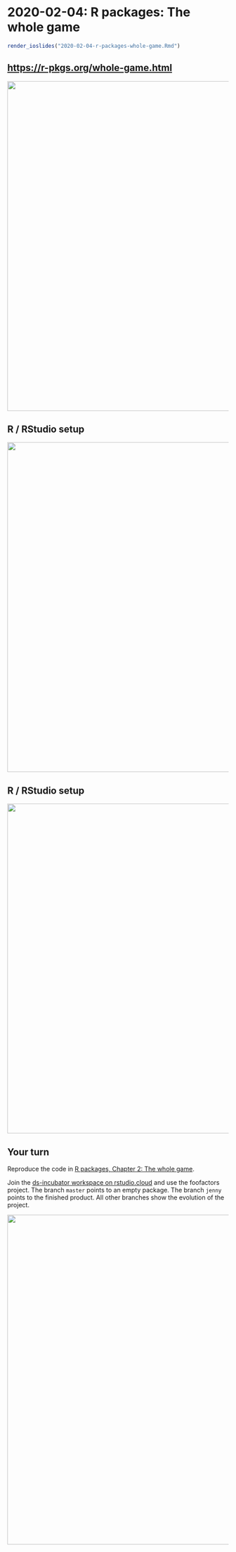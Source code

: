 # 2020-02-04: R packages: The whole game

```r
render_ioslides("2020-02-04-r-packages-whole-game.Rmd")
```

## <https://r-pkgs.org/whole-game.html>

<img src="https://i.imgur.com/spXKlG3.png" align="center" width = 750 />



## R / RStudio setup

<img src="https://i.imgur.com/f3lZDdt.png" align="center" width = 750 />



## R / RStudio setup

<img src="https://i.imgur.com/aBcCczz.png" align="center" width = 750 />



## Your turn

Reproduce the code in [R packages, Chapter 2: The whole game](https://r-pkgs.org/whole-game.html).

Join the [ds-incubator workspace on rstudio.cloud](https://login.rstudio.cloud/invite?space_name=ds-incubator&code=4ANw0H%2B0vnani%2BVlgotILJ9yAt3y8mMubZTgZx0c&setup=1) and use the foofactors project. The branch `master` points to an empty package. The branch `jenny` points to the finished product. All other branches show the evolution of the project.

<img src="https://i.imgur.com/QotIoOR.png" align="center" width = 750 />

